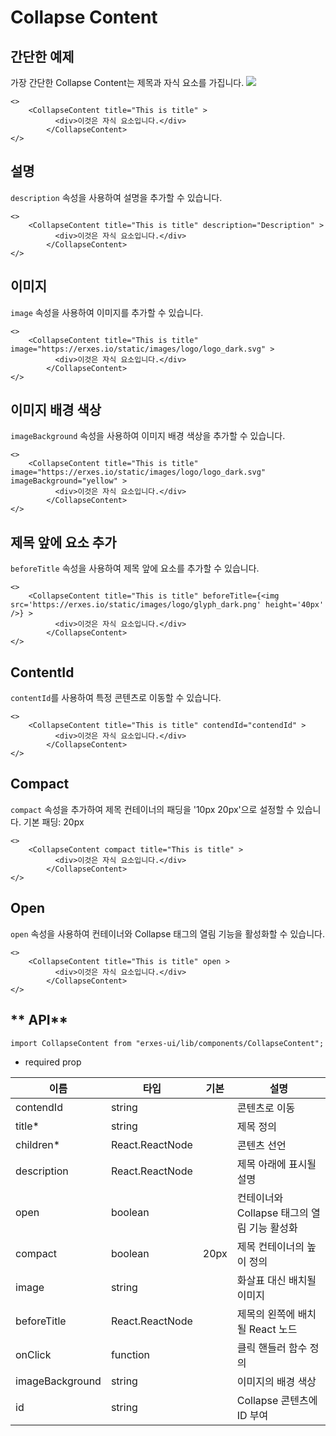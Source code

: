 
<HeroPattern />

# Collapse Content
## **간단한 예제**
가장 간단한 Collapse Content는 제목과 자식 요소를 가집니다.
![](https://imagedelivery.net/5m26Aj-CutMXPPNacMs_yQ/e3d8332f-dfb3-48dd-abcc-b7aa7c2e7600/public)
```tsx
<>
	<CollapseContent title="This is title" >
          <div>이것은 자식 요소입니다.</div>
        </CollapseContent>
</>
```

## **설명**
`description` 속성을 사용하여 설명을 추가할 수 있습니다.

```tsx
<>
	<CollapseContent title="This is title" description="Description" >
          <div>이것은 자식 요소입니다.</div>
        </CollapseContent>
</>
```

## **이미지**
`image` 속성을 사용하여 이미지를 추가할 수 있습니다.

```tsx
<>
	<CollapseContent title="This is title" image="https://erxes.io/static/images/logo/logo_dark.svg" >
          <div>이것은 자식 요소입니다.</div>
        </CollapseContent>
</>
```

## **이미지 배경 색상**
`imageBackground` 속성을 사용하여 이미지 배경 색상을 추가할 수 있습니다.
```tsx
<>
	<CollapseContent title="This is title" image="https://erxes.io/static/images/logo/logo_dark.svg" imageBackground="yellow" >
          <div>이것은 자식 요소입니다.</div>
        </CollapseContent>
</>
```

## **제목 앞에 요소 추가**
`beforeTitle` 속성을 사용하여 제목 앞에 요소를 추가할 수 있습니다.

```tsx
<>
	<CollapseContent title="This is title" beforeTitle={<img src='https://erxes.io/static/images/logo/glyph_dark.png' height='40px' />} >
          <div>이것은 자식 요소입니다.</div>
        </CollapseContent>
</>
```

## **ContentId**
`contentId`를 사용하여 특정 콘텐츠로 이동할 수 있습니다.

```tsx
<>
	<CollapseContent title="This is title" contendId="contendId" >
          <div>이것은 자식 요소입니다.</div>
        </CollapseContent>
</>
```

## **Compact**
`compact` 속성을 추가하여 제목 컨테이너의 패딩을 '10px 20px'으로 설정할 수 있습니다. 기본 패딩: 20px

```tsx
<>
	<CollapseContent compact title="This is title" >
          <div>이것은 자식 요소입니다.</div>
        </CollapseContent>
</>
```

## **Open**
`open` 속성을 사용하여 컨테이너와 Collapse 태그의 열림 기능을 활성화할 수 있습니다.
```tsx
<>
	<CollapseContent title="This is title" open >
          <div>이것은 자식 요소입니다.</div>
        </CollapseContent>
</>
```

## ** API**
```tsx
import CollapseContent from "erxes-ui/lib/components/CollapseContent";
```

* required prop

| 이름 | 타입 | 기본 | 설명 |
| ---| --- | ---| --- |
| contendId | string |  | 콘텐츠로 이동 |
| title*		 | string |  | 제목 정의 |
| children*	 | React.ReactNode	| | 콘텐츠 선언 |
| description | React.ReactNode	 |  | 제목 아래에 표시될 설명 |
| open	 | boolean |  | 	컨테이너와 Collapse 태그의 열림 기능 활성화 |
| compact | boolean | 20px | 제목 컨테이너의 높이 정의 |
| image | string |  | 화살표 대신 배치될 이미지 |
| beforeTitle | React.ReactNode	 |  |제목의 왼쪽에 배치될 React 노드 |
| onClick | function |  | 클릭 핸들러 함수 정의 |
| imageBackground | string |  | 이미지의 배경 색상 |
| id | string |  | Collapse 콘텐츠에 ID 부여 |

